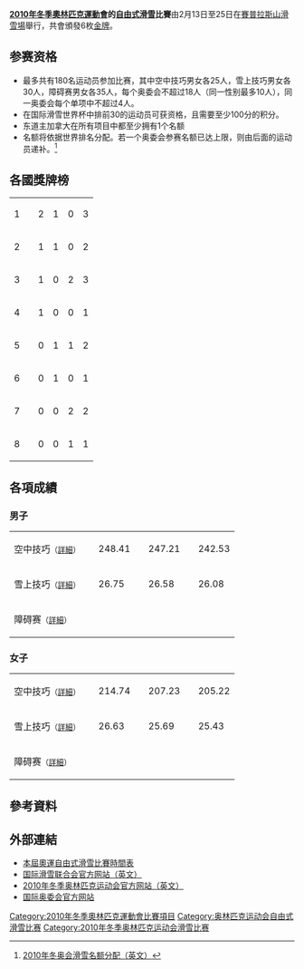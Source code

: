 '''[[2010年冬季奧林匹克運動會|2010年冬季奧林匹克運動會]]的[[自由式滑雪|自由式滑雪]]比賽'''由2月13日至25日在[[賽普拉斯山滑雪場|賽普拉斯山滑雪場]]舉行，共會頒發6枚[[金牌|金牌]]。

== 参赛资格 ==
* 最多共有180名运动员参加比赛，其中空中技巧男女各25人，雪上技巧男女各30人，障碍赛男女各35人，每个奥委会不超过18人（同一性别最多10人），同一奥委会每个单项中不超过4人。
* 在国际滑雪世界杯中排前30的运动员可获资格，且需要至少100分的积分。
* 东道主加拿大在所有项目中都至少拥有1个名额
* 名额将依据世界排名分配。若一个奥委会参赛名额已达上限，则由后面的运动员递补。<ref>[http://www.fis-ski.com/data/document/fis-qualification-system_vancouver-2010__ioc-noc_eng.pdf 2010年冬奥会滑雪名额分配（英文）]{{dead link|date=十一月 2017 |bot=InternetArchiveBot }}</ref>

== 各國獎牌榜 ==
{| {{RankedMedalTable|class=wikitable sortable}}
|-
| 1 ||align=left| {{flagIOCteam|CAN|2010年冬季}} || 2 || 1 || 0 || 3
|-
| 2 ||align=left| {{flagIOCteam|AUS|2010年冬季}} || 1 || 1 || 0 || 2
|-
| 3 ||align=left| {{flagIOCteam|USA|2010年冬季}} || 1 || 0 || 2 || 3
|-
| 4 ||align=left| {{flagIOCteam|SUI|2010年冬季}} || 1 || 0 || 0 || 1
|-
| 5 ||align=left| {{flagIOCteam|NOR|2010年冬季}} || 0 || 1 || 1 || 2
|-
| 6 ||align=left| {{flagIOCteam|AUT|2010年冬季}} || 0 || 1 || 0 || 1
|-
| 7 ||align=left| {{flagIOCteam|CHN|2010年冬季}} || 0 || 0 || 2 || 2
|-
| 8 ||align=left| {{flagIOCteam|FRA|2010年冬季}} || 0 || 0 || 1 || 1
|}<!-- 按格式替换即可
|-
| 1 ||align=left| {{}} || 12 || 1 || 2 || 15
-->

== 各項成績 ==
=== 男子 ===
{| {{MedalistTable|type=項目|columns=2|labelwidth=180px|style=font-size:small;}}
|-
|空中技巧<small>（[[2010年冬季奥林匹克运动会自由式滑雪男子空中技巧比赛|詳細]]）</small>
|{{flagIOCmedalist|[[格里辛|格里辛]]|BLR|2010年冬季}}||248.41
|{{flagIOCmedalist|[[賈特·彼德森|賈特·彼德森]]|USA|2010年冬季}}||247.21
|{{flagIOCmedalist|[[劉忠慶|劉忠慶]]|CHN|2010年冬季}}||242.53
|-
|雪上技巧<small>（[[2010年冬季奥林匹克运动会自由式滑雪男子雪上技巧比赛|詳細]]）</small>
|{{flagIOCmedalist|[[亚历山大·比洛多|亚历山大·比洛多]]|CAN|2010年冬季}}||26.75
|{{flagIOCmedalist|[[戴尔·贝格-史密斯|戴尔·贝格-史密斯]]|AUS|2010年冬季}}||26.58
|{{flagIOCmedalist|[[拜恩·威爾遜|拜恩·威爾遜]]|USA|2010年冬季}}||26.08
|-
|障碍赛<small>（[[2010年冬季奥林匹克运动会自由式滑雪男子障碍赛|詳細]]）</small>
|colspan="2"| {{flagIOCmedalist|[[米夏埃尔·施密德|米夏埃尔·施密德]]|SUI|2010年冬季}}
|colspan="2"| {{flagIOCmedalist|[[马特|马特]]|AUT|2010年冬季}}
|colspan="2"| {{flagIOCmedalist|[[格罗恩沃尔德|格罗恩沃尔德]]|NOR|2010年冬季}}
|}

=== 女子 ===
{| {{MedalistTable|type=項目|columns=2|labelwidth=180px|style=font-size:small;}}
|-
|空中技巧<small>（[[22010年冬季奥林匹克运动会自由式滑雪女子空中技巧比赛|詳細]]）</small>
|{{flagIOCmedalist|[[莉迪娅·拉西拉|莉迪娅·拉西拉]]|AUS|2010年冬季}}||214.74
|{{flagIOCmedalist|[[李妮娜|李妮娜]]|CHN|2010年冬季}}||207.23
|{{flagIOCmedalist|[[郭心心|郭心心]]|CHN|2010年冬季}}|| 205.22
|-
|雪上技巧<small>（[[2010年冬季奥林匹克运动会自由式滑雪比赛—女子雪上技巧|詳細]]）</small>
|{{flagIOCmedalist|[[汉娜·卡尼|汉娜·卡尼]]|USA|2010年冬季}}||26.63
|{{flagIOCmedalist|[[珍妮弗·海尔|珍妮弗·海尔]]|CAN|2010年冬季}}||25.69
|{{flagIOCmedalist|[[香侬-巴尔克|香侬-巴尔克]]|USA|2010年冬季}}||25.43
|-
|障碍赛<small>（[[2010年冬季奥林匹克运动会自由式滑雪女子障碍比赛|詳細]]）</small>
|colspan=2| {{flagIOCmedalist|[[阿什莉·麦基弗|阿什莉·麦基弗]]|CAN|2010年冬季}}
|colspan=2| {{flagIOCmedalist|[[波恩特|波恩特]]|NOR|2010年冬季}}
|colspan="2"| {{flagIOCmedalist|[[玛丽昂·若斯朗|玛丽昂·若斯朗]]|FRA|2010年冬季}}
|}

== 參考資料 ==
{{Reflist}}

== 外部連結 ==
* [http://www.vancouver2010.com/en/competition-schedules-and-venues/competition-schedules/schedule-by-sport/-/42954/43600/n586g3/index.html 本屆奧運自由式滑雪比賽時間表]{{Wayback|url=http://www.vancouver2010.com/en/competition-schedules-and-venues/competition-schedules/schedule-by-sport/-/42954/43600/n586g3/index.html |date=20090602222952 }}
* [http://www.fis-ski.com 国际滑雪联合会官方网站（英文）]{{Wayback|url=http://www.fis-ski.com/ |date=20121031052637 }}
* [http://www.vancouver2010.com 2010年冬季奥林匹克运动会官方网站（英文）]{{Wayback|url=http://www.vancouver2010.com/ |date=20100228081422 }}
* [https://web.archive.org/web/20080703205123/http://olympics.org/ 国际奥委会官方网站]

{{奥林匹克运动会自由式滑雪比赛}}
{{2010年冬季奥林匹克运动会项目}}

[[Category:2010年冬季奧林匹克運動會比賽項目|Category:2010年冬季奧林匹克運動會比賽項目]]
[[Category:奥林匹克运动会自由式滑雪比赛|Category:奥林匹克运动会自由式滑雪比赛]]
[[Category:2010年冬季奥林匹克运动会滑雪比赛|Category:2010年冬季奥林匹克运动会滑雪比赛]]